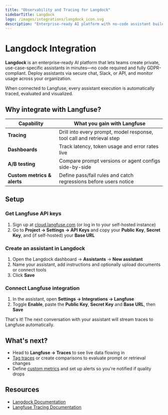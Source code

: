 ```yaml
---
title: "Observability and Tracing for Langdock"
sidebarTitle: Langdock
logo: /images/integrations/langdock_icon.svg
description: "Enterprise-ready AI platform with no-code assistant builder. Automatically capture detailed traces and metrics for every assistant execution with Langfuse integration."
---
```


# Langdock Integration

**Langdock** is an enterprise-ready AI platform that lets teams create private, use-case-specific assistants in minutes—no code required and fully GDPR-compliant. Deploy assistants via secure chat, Slack, or API, and monitor usage across your organization.

When connected to Langfuse, every assistant execution is automatically traced, evaluated and visualized.

## Why integrate with Langfuse?

| Capability | What you gain with Langfuse |
|------------|---------------------------|
| **Tracing** | Drill into every prompt, model response, tool call and retrieval step |
| **Dashboards** | Track latency, token usage and error rates live |
| **A/B testing** | Compare prompt versions or agent configs side-by-side |
| **Custom metrics & alerts** | Define pass/fail rules and catch regressions before users notice |

## Setup

<Steps>

### Get Langfuse API keys

1. Sign up at [cloud.langfuse.com](https://cloud.langfuse.com) (or log in to your self-hosted instance)
2. Go to **Project → Settings → API Keys** and copy your **Public Key**, **Secret Key**, and (if self-hosted) your **Base URL**

### Create an assistant in Langdock

1. Open the Langdock dashboard → **Assistants** → **New assistant**
2. Name your assistant, add instructions and optionally upload documents or connect tools
3. Click **Save**

### Connect Langfuse integration

1. In the assistant, open **Settings → Integrations → Langfuse**
2. Toggle **Enable**, paste the **Public Key**, **Secret Key** and **Base URL**, then **Save**

</Steps>

That's it! The next conversation with your assistant will stream traces to Langfuse automatically.

## What's next?

- Head to **Langfuse → Traces** to see live data flowing in
- [Tag traces](/docs/tracing-features/tags) or create comparisons to evaluate prompt or retrieval changes
- Define [custom metrics](/docs/scores/custom) and set up alerts so you're notified if quality drops

## Resources

- [Langdock Documentation](https://docs.langdock.com)
- [Langfuse Tracing Documentation](/docs/tracing)